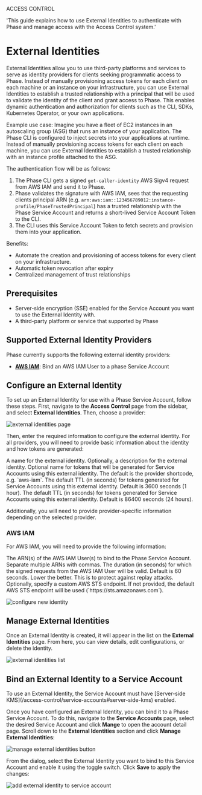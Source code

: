 
<Tag variant="small">ACCESS CONTROL</Tag>

  'This guide explains how to use External Identities to authenticate with Phase and manage access with the Access Control system.'


# External Identities

External Identities allow you to use third-party platforms and services to serve as identity providers for clients seeking programmatic access to Phase. Instead of manually provisioning access tokens for each client on each machine or an instance on your infrastructure, you can use External Identities to establish a trusted relationship with a principal that will be used to validate the identity of the client and grant access to Phase. This enables dynamic authentication and authorization for clients such as the CLI, SDKs, Kubernetes Operator, or your own applications. 

<DocActions /> 

Example use case: Imagine you have a fleet of EC2 instances in an autoscaling group (ASG) that runs an instance of your application. The Phase CLI is configured to inject secrets into your applications at runtime. Instead of manually provisioning access tokens for each client on each machine, you can use External Identities to establish a trusted relationship with an instance profile attached to the ASG.

The authentication flow will be as follows:

1. The Phase CLI gets a signed `get-caller-identity` AWS Sigv4 request from AWS IAM and send it to Phase.
2. Phase validates the signature with AWS IAM, sees that the requesting clients principal ARN (e.g. `arn:aws:iam::123456789012:instance-profile/PhaseTrustedPrincipal`) has a trusted relationship with the Phase Service Account and returns a short-lived Service Account Token to the CLI.
3. The CLI uses this Service Account Token to fetch secrets and provision them into your application.

Benefits:
- Automate the creation and provisioning of access tokens for every client on your infrastructure.
- Automatic token revocation after expiry
- Centralized management of trust relationships

## Prerequisites
- Server-side encryption (SSE) enabled for the Service Account you want to use the External Identity with.
- A third-party platform or service that supported by Phase

## Supported External Identity Providers
Phase currently supports the following external identity providers:

- [**AWS IAM**](#aws-iam): Bind an AWS IAM User to a phase Service Account

## Configure an External Identity

To set up an External Identity for use with a Phase Service Account, follow these steps. First, navigate to the **Access Control** page from the sidebar, and select **External Identities**. Then, choose a provider:

![external identities page](/assets/images/console/access-control/external-identities/external-identities.png)

Then, enter the required information to configure the external identity. For all providers, you will need to provide basic information about the identity and how tokens are generated:

<Properties>
  <Property name="Identity Name" type="string">
    A name for the external identity.
  </Property>
  <Property name="Description" type="string">
    Optionally, a description for the external identity.
  </Property>
  <Property name="Token name" type="string">
    Optional name for tokens that will be generated for Service Accounts using this external identity. The default is the provider shortcode, e.g. `aws-iam`.
  </Property>
  <Property name="Token Default TTL" type="number">
    The default TTL (in seconds) for tokens generated for Service Accounts using this external identity. Default is 3600 seconds (1 hour).
  </Property>
  <Property name="Token Max TTL" type="number">
    The default TTL (in seconds) for tokens generated for Service Accounts using this external identity. Default is 86400 seconds (24 hours).
  </Property>
</Properties>

Additionally, you will need to provide provider-specific information depending on the selected provider.

### AWS IAM

For AWS IAM, you will need to provide the following information:

<Properties>
  <Property name="Trusted principal ARNs" type="comma-separated-string">
    The ARN(s) of the AWS IAM User(s) to bind to the Phase Service Account. Separate multiple ARNs with commas.
  </Property>
  <Property name="Signature expiry" type="number">
    The duration (in seconds) for which the signed requests from the AWS IAM User will be valid. Default is 60 seconds. Lower the better. This is to protect against replay attacks.
  </Property>
  <Property name="STS endpoint" type="string">
    Optionally, specify a custom AWS STS endpoint. If not provided, the default AWS STS endpoint will be used (`https://sts.amazonaws.com`).
  </Property>
</Properties>

![configure new identity](/assets/images/console/access-control/external-identities/configure-new-identity.png)


## Manage External Identities

Once an External Identity is created, it will appear in the list on the **External Identities** page. From here, you can view details, edit configurations, or delete the identity. 

![external identities list](/assets/images/console/access-control/external-identities/external-identities-list.png)

## Bind an External Identity to a Service Account

<Note>
To use an External Identity, the Service Account must have [Server-side KMS](/access-control/service-accounts#server-side-kms) enabled.
</Note>

Once you have configured an External Identity, you can bind it to a Phase Service Account. To do this, navigate to the **Service Accounts** page, select the desired Service Account and click **Mange** to open the account detail page. Scroll down to the **External Identities** section and click **Manage External Identities**:

![manage external identities button](/assets/images/console/access-control/external-identities/manage-account-identities-button.png)

From the dialog, select the External Identity you want to bind to this Service Account and enable it using the toggle switch. Click **Save** to apply the changes:

![add external identity to service account](/assets/images/console/access-control/external-identities/manage-account-identities-dialog.png)


